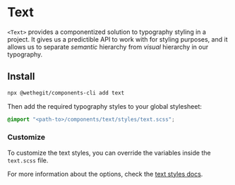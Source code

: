 
<Meta title="components/text/Readme" />

# Text

`<Text>` provides a componentized solution to typography styling in a project. It gives us a predictible API to work with for styling purposes, and it allows us to separate _semantic_ hierarchy from _visual_ hierarchy in our typography.

## Install

```bash
npx @wethegit/components-cli add text
```

Then add the required typography styles to your global stylesheet:

```css filename="global.scss"
@import "<path-to>/components/text/styles/text.scss";
```

### Customize

To customize the text styles, you can override the variables inside the `text.scss` file.

For more information about the options, check the [text styles docs](/docs/components-text-styles-text--docs).
